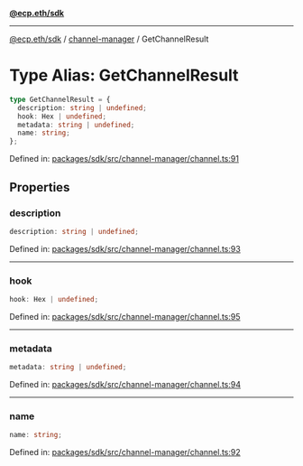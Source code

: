 [**@ecp.eth/sdk**](../../index.mdx)

***

[@ecp.eth/sdk](/sdk-reference/index.mdx) / [channel-manager](/sdk-reference/channel-manager/index.mdx) / GetChannelResult

# Type Alias: GetChannelResult

```ts
type GetChannelResult = {
  description: string | undefined;
  hook: Hex | undefined;
  metadata: string | undefined;
  name: string;
};
```

Defined in: [packages/sdk/src/channel-manager/channel.ts:91](https://github.com/ecp-eth/comments-monorepo/blob/main/packages/sdk/src/channel-manager/channel.ts#L91)

## Properties

### description

```ts
description: string | undefined;
```

Defined in: [packages/sdk/src/channel-manager/channel.ts:93](https://github.com/ecp-eth/comments-monorepo/blob/main/packages/sdk/src/channel-manager/channel.ts#L93)

***

### hook

```ts
hook: Hex | undefined;
```

Defined in: [packages/sdk/src/channel-manager/channel.ts:95](https://github.com/ecp-eth/comments-monorepo/blob/main/packages/sdk/src/channel-manager/channel.ts#L95)

***

### metadata

```ts
metadata: string | undefined;
```

Defined in: [packages/sdk/src/channel-manager/channel.ts:94](https://github.com/ecp-eth/comments-monorepo/blob/main/packages/sdk/src/channel-manager/channel.ts#L94)

***

### name

```ts
name: string;
```

Defined in: [packages/sdk/src/channel-manager/channel.ts:92](https://github.com/ecp-eth/comments-monorepo/blob/main/packages/sdk/src/channel-manager/channel.ts#L92)
